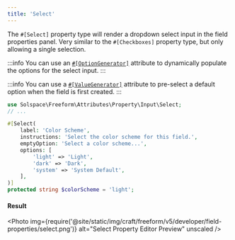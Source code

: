 ```yaml
---
title: 'Select'
---
```



The `#[Select]` property type will render a dropdown select input in the field properties panel.
Very similar to the `#[Checkboxes]` property type, but only allowing a single selection.

:::info
You can use an [`#[OptionGenerator]`](./generators-and-transformers.mdx#option-generators) attribute to dynamically populate the options for the select input.
:::

:::info
You can use a [`#[ValueGenerator]`](./generators-and-transformers.mdx#value-generators) attribute to pre-select a default option when the field is first created.
:::

```php showLineNumbers
use Solspace\Freeform\Attributes\Property\Input\Select;
// ...

#[Select(
    label: 'Color Scheme',
    instructions: 'Select the color scheme for this field.',
    emptyOption: 'Select a color scheme...',
    options: [
        'light' => 'Light',
        'dark' => 'Dark',
        'system' => 'System Default',
    ],
)]
protected string $colorScheme = 'light';
```

#### Result

<Photo
  img={require('@site/static/img/craft/freeform/v5/developer/field-properties/select.png')}
  alt="Select Property Editor Preview"
  unscaled
/>
